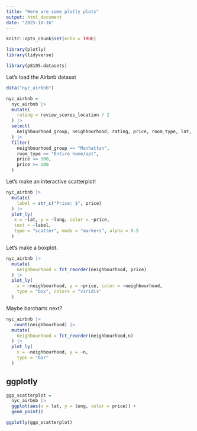 ```yaml
---
title: "Here are some plotly plots"
output: html_document
date: "2025-10-16"
---
```


```r
knitr::opts_chunk$set(echo = TRUE)
```

```r
library(plotly)
library(tidyverse)

library(p8105.datasets)
```

Let's load the Airbnb dataset

```r
data("nyc_airbnb")

nyc_airbnb =
  nyc_airbnb |> 
  mutate(
    rating = review_scores_location / 2
  ) |> 
  select(
    neighbourhood_group, neighbourhood, rating, price, room_type, lat, long
  ) |> 
  filter(
    neighbourhood_group == "Manhattan",
    room_type == "Entire home/apt",
    price <= 500,
    price >= 100
  )
```

Let's make an interactive scatterplot!

```r
nyc_airbnb |> 
  mutate(
    label = str_c("Price: $", price) 
  ) |> 
  plot_ly(
   x = ~lat, y = ~long, color = ~price,
   text = ~label,
   type = "scatter", mode = "markers", alpha = 0.5 
  )
```

Let's make a boxplot.

```r
nyc_airbnb |> 
  mutate(
    neighbourhood = fct_reorder(neighbourhood, price)
  ) |> 
  plot_ly(
    x = ~neighbourhood, y = ~price, color = ~neighbourhood,
    type = "box", colors = "viridis"
  )
```

Maybe barcharts next?

```r
nyc_airbnb |> 
   count(neighbourhood) |> 
  mutate(
    neighbourhood = fct_reorder(neighbourhood,n)
  ) |> 
  plot_ly( 
    x = ~neighbourhood, y = ~n,
    type = "bar"
  )
```

## ggplotly

```r
ggp_scatterplot =
  nyc_airbnb |> 
  ggplot(aes(x = lat, y = long, color = price)) +
  geom_point()

ggplotly(ggp_scatterplot)
```

